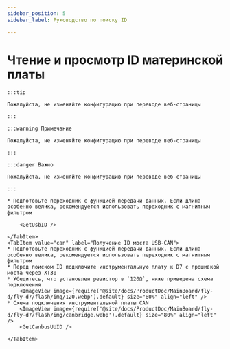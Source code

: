 ```yaml
---
sidebar_position: 5
sidebar_label: Руководство по поиску ID

---
```










# Чтение и просмотр ID материнской платы

    :::tip

    Пожалуйста, не изменяйте конфигурацию при переводе веб-страницы

    :::

    :::warning Примечание

    Пожалуйста, не изменяйте конфигурацию при переводе веб-страницы

    :::

    :::danger Важно

    Пожалуйста, не изменяйте конфигурацию при переводе веб-страницы

    :::

<Tabs>
    <TabItem value="usb" label="Получение USB ID" default>
        
    * Подготовьте переходник с функцией передачи данных. Если длина особенно велика, рекомендуется использовать переходник с магнитным фильтром
    
        <GetUsbID />
        
    </TabItem>
    <TabItem value="can" label="Получение ID моста USB-CAN">
    * Подготовьте переходник с функцией передачи данных. Если длина особенно велика, рекомендуется использовать переходник с магнитным фильтром
    * Перед поиском ID подключите инструментальную плату к D7 с прошивкой моста через XT30
    * Убедитесь, что установлен резистор в `120Ω`, ниже приведена схема подключения
        <ImageView image={require('@site/docs/ProductDoc/MainBoard/fly-d/fly-d7/flash/img/120.webp').default} size="80%" align="left" />
    * Схема подключения инструментальной платы CAN
        <ImageView image={require('@site/docs/ProductDoc/MainBoard/fly-d/fly-d7/flash/img/canbridge.webp').default} size="80%" align="left" />   
        <GetCanbusUUID />

    </TabItem>
</Tabs>
